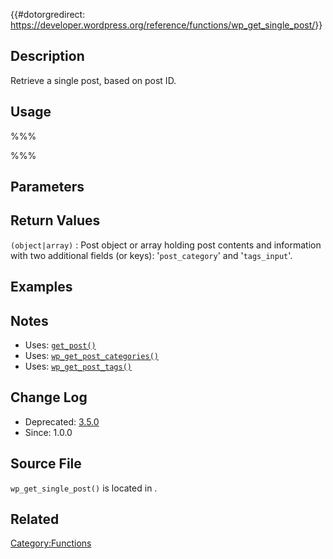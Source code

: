 {{Deprecated|version=3.5|new_function=get_post}}

{{#dotorgredirect: https://developer.wordpress.org/reference/functions/wp_get_single_post/}}

{{Languages|
{{en|Function Reference/wp get single post}}
{{ja|関数リファレンス/wp get single post}}
{{ru|Справочник по функциям/wp get single post}}
}}

== Description ==
Retrieve a single post, based on post ID. 

== Usage ==
%%%<?php wp_get_single_post( $postid, $mode ) ?>%%%

== Parameters ==
{{Parameter|$postid|integer|Post ID.|optional|0}}
{{Parameter|$mode|string|How to return result. Expects a Constant: <tt>OBJECT</tt>, <tt>ARRAY_N</tt>, or <tt>ARRAY_A</tt>.|optional|<tt>OBJECT</tt>}}

== Return Values ==
; <tt>(object&#124;array)</tt> : Post object or array holding post contents and information with two additional fields (or keys): '<tt>post_category</tt>' and '<tt>tags_input</tt>'.

== Examples ==
<!-- Need creative examples. Feel free to link to external examples. -->

== Notes ==
* Uses: [[Function_Reference/get_post|<tt>get_post()</tt>]]
* Uses: [[Function_Reference/wp_get_post_categories|<tt>wp_get_post_categories()</tt>]]
* Uses: [[Function_Reference/wp_get_post_tags|<tt>wp_get_post_tags()</tt>]]

== Change Log ==
* Deprecated: [[Version 3.5|3.5.0]]
* Since: 1.0.0

== Source File ==
<!-- Need links to current source code files -->
<tt>wp_get_single_post()</tt> is located in {{Trac|wp-includes/post.php}}.

== Related ==
<!--
    To Do:
    Need to find related functions.
    Need to create groups of functions and create templates to add them to a page quickly.
    Some functions may be related to many groups of functions.
-->

{{Tag Footer}}

[[Category:Functions]]